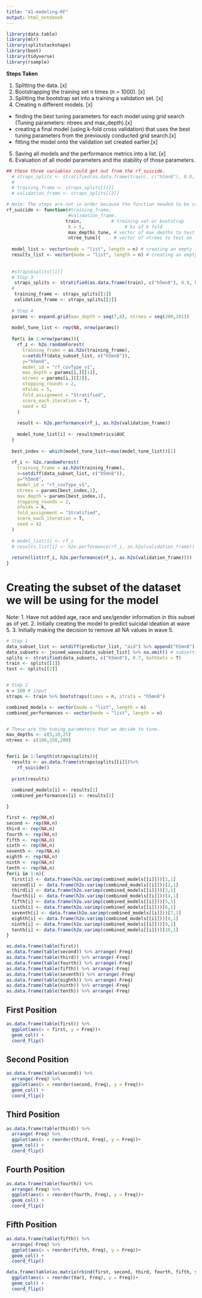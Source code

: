 ```yaml
---
title: "41-modeling-RF"
output: html_notebook
---
```


```r
library(data.table)
library(mlr)
library(splitstackshape)
library(boot)
library(tidyverse)
library(rsample)
```

**Steps Taken**

1. Splitting the data. [x]
2. Bootstrapping the training set n times (n = 1000). [x]
3. Splitting the bootstrap set into a training a validation set. [x]
4. Creating n different models. [x]
- finding the best tuning parameters for each model using grid search (Tuning parameters: ntrees and max_depth).[x]
- creating a final model (using k-fold cross validation) that uses the best tuning parameters from the previously conducted grid search.[x]
- fitting the model onto the validation set created earlier.[x]
5. Saving all models and the performance metrics into a list. [x]
6. Evaluation of all model parameters and the stability of those parameters.  


```r
## these three variables could get out from the rf_suicide.
  # straps_splits <- stratified(as.data.frame(train), c("h5mn8"), 0.9, bothSets = T) 
  # 
  # training_frame <- straps_splits[[1]]
  # validation_frame <- straps_splits[[2]]
```


```r
# Note: The steps are not in order because the function needed to be created first.
rf_suicide <- function(#training_frame,         
                       #validation_frame，
                      train,           # training set or bootstrap
                       k = 5,               # ks of k fold
                       max_depths_tune, # vector of max_depths to test on
                       ntree_tune){     # vector of ntrees to test on
  
  model_list <- vector(mode = "list", length = n) # creating an empty list to save all the models
  results_list <- vector(mode = "list", length = n) # creating an empty list to save all the model validation results
  
  
  #straps$splits[[i]]
  # Step 3
   straps_splits <- stratified(as.data.frame(train), c("h5mn8"), 0.9, bothSets = T) 
  # 
   training_frame <- straps_splits[[1]]
   validation_frame <- straps_splits[[2]]
  
  # Step 4
  params <- expand.grid(max_depth = seq(7,8), ntrees = seq(200,201))
  
  model_tune_list <- rep(NA, nrow(params))
  
  for(i in 1:nrow(params)){
    rf_i <- h2o.randomForest(
      training_frame = as.h2o(training_frame),
      x=setdiff(data_subset_list, c("h5mn8")),
      y="h5mn8", 
      model_id = "rf_covType_v1",
      max_depth = params[i,][[1]],
      ntrees = params[i,][[2]], 
      stopping_rounds = 2,
      nfolds = 5,
      fold_assignment = "Stratified",
      score_each_iteration = T,
      seed = 42
    )
    
    result <- h2o.performance(rf_i, as.h2o(validation_frame))
    
    model_tune_list[i] <- result@metrics$AUC
  }
  
  best_index <- which(model_tune_list==max(model_tune_list))[1]
  
  rf_i <- h2o.randomForest(
    training_frame = as.h2o(training_frame),
    x=setdiff(data_subset_list, c("h5mn8")),
    y="h5mn8", 
    model_id = "rf_covType_v1",
    ntrees = params[best_index,2], 
    max_depth = params[best_index,1],
    stopping_rounds = 2,
    nfolds = k,
    fold_assignment = "Stratified",
    score_each_iteration = T,
    seed = 42
  )
  
  # model_list[i] <- rf_i
  # results_list[i] <- h2o.performance(rf_i, as.h2o(validation_frame))
  
  return(list(rf_i, h2o.performance(rf_i, as.h2o(validation_frame))))
}

```


# Creating the subset of the dataset we will be using for the model
Note:
1. Have not added age, race and sex/gender information in this subset as of yet. 
2. Initially creating the model to predict suicidal ideation at wave 5. 
3. Initially making the decision to remove all NA values in wave 5.

```r

# Step 1
data_subset_list <- setdiff(predictor_list, "aid") %>% append("h5mn8") # list of variables to use 
data_subsets <- joined_waves[data_subset_list] %>% na.omit() # subsetting the data based on the variables
splits <- stratified(data_subsets, c("h5mn8"), 0.7, bothSets = T) 
train <- splits[[1]]
test <- splits[[2]]


# Step 2
n = 100 # input 
straps <- train %>% bootstraps(times = n, strata = "h5mn8")

combined_models <- vector(mode = "list", length = n)
combined_performances <- vector(mode = "list", length = n)


# These are the tuning parameters that we decide to tune.
max_depths <- c(5,10,25)
ntrees <- c(100,150,200)


for(i in 1:length(straps$splits)){
  results <- as.data.frame(straps$splits[[i]])%>%
    rf_suicide()
  
  print(results)
  
  combined_models[i] <- results[1]
  combined_performances[i] <- results[2]

}
```


```r
first <- rep(NA,n)
second <- rep(NA,n)
third <- rep(NA,n)
fourth <- rep(NA,n)
fifth <- rep(NA,n)
sixth <- rep(NA,n)
seventh <- rep(NA,n)
eighth <- rep(NA,n)
ninth <- rep(NA,n)
tenth <- rep(NA,n)
for(i in 1:n){
  first[i] <- data.frame(h2o.varimp(combined_models[[i]]))[1,1]
  second[i] <- data.frame(h2o.varimp(combined_models[[i]]))[2,1]
  third[i] <- data.frame(h2o.varimp(combined_models[[i]]))[3,1]
  fourth[i] <- data.frame(h2o.varimp(combined_models[[i]]))[4,1]
  fifth[i] <- data.frame(h2o.varimp(combined_models[[i]]))[5,1]
  sixth[i] <- data.frame(h2o.varimp(combined_models[[i]]))[6,1]
  seventh[i] <- data.frame(h2o.varimp(combined_models[[i]]))[7,1]
  eighth[i] <- data.frame(h2o.varimp(combined_models[[i]]))[8,1]
  ninth[i] <- data.frame(h2o.varimp(combined_models[[i]]))[9,1]
  tenth[i] <- data.frame(h2o.varimp(combined_models[[i]]))[10,1]
} 

as.data.frame(table(first))
as.data.frame(table(second)) %>% arrange(-Freq)
as.data.frame(table(third)) %>% arrange(-Freq)
as.data.frame(table(fourth)) %>% arrange(-Freq)
as.data.frame(table(fifth)) %>% arrange(-Freq)
as.data.frame(table(seventh)) %>% arrange(-Freq)
as.data.frame(table(eighth)) %>% arrange(-Freq)
as.data.frame(table(ninth)) %>% arrange(-Freq)
as.data.frame(table(tenth)) %>% arrange(-Freq)

```
## First Position
```r
as.data.frame(table(first)) %>% 
  ggplot(aes(x = first, y = Freq))+
  geom_col() +
  coord_flip()
```
## Second Position
```r
as.data.frame(table(second)) %>% 
  arrange(-Freq) %>% 
  ggplot(aes(x = reorder(second, Freq), y = Freq))+
  geom_col() +
  coord_flip()
```

## Third Position
```r
as.data.frame(table(third)) %>% 
  arrange(-Freq) %>% 
  ggplot(aes(x = reorder(third, Freq), y = Freq))+
  geom_col() +
  coord_flip()
```
## Fourth Position
```r
as.data.frame(table(fourth)) %>% 
  arrange(-Freq) %>% 
  ggplot(aes(x = reorder(fourth, Freq), y = Freq))+
  geom_col() +
  coord_flip()
```

## Fifth Position

```r
as.data.frame(table(fifth)) %>% 
  arrange(-Freq) %>% 
  ggplot(aes(x = reorder(fifth, Freq), y = Freq))+
  geom_col() +
  coord_flip()
```


```r
data.frame(table(as.matrix(rbind(first, second, third, fourth, fifth, sixth, seventh, eighth, ninth, tenth)))) %>% 
  ggplot(aes(x = reorder(Var1, Freq), y = Freq))+
  geom_col() +
  coord_flip()
```


